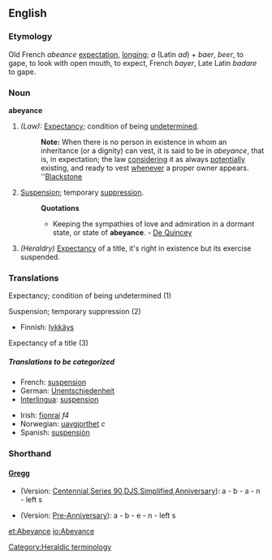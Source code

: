 ==English==

===Etymology===
Old French ''abeance'' [[expectation]], [[longing]]; ''a'' (Latin ''ad'') + ''baer'', ''beer'', to gape, to look with open mouth, to expect, French ''bayer'', Late Latin ''badare'' to gape.

===Noun===
'''abeyance'''

#''(Law):'' [[Expectancy]]; condition of being [[undetermined]].
#:'''Note:''' When there is no person in existence in whom an inheritance (or a dignity) can vest, it is said to be in ''abeyance'', that is, in expectation; the law [[considering]] it as always [[potentially]] existing, and ready to vest [[whenever]] a proper owner appears. ''[[Blackstone]]
#[[Suspension]]; temporary [[suppression]].
#:'''Quotations'''
#:*Keeping the sympathies of love and admiration in a dormant state, or state of '''abeyance'''. - [[De Quincey]]
#''(Heraldry)'' [[Expectancy]] of a title, it's right in existence but its exercise suspended.

===Translations===
;Expectancy; condition of being undetermined (1)
{{top}}
{{mid}}
{{bottom}}

;Suspension; temporary suppression (2)
{{top}}
*Finnish: [[lykkäys]]
{{mid}}
{{bottom}}

;Expectancy of a title (3)
{{top}}
{{mid}}
{{bottom}}

=====Translations to be categorized=====
{{checktrans}}
{{top}}
*French: [[suspension]]
*German: [[Unentschiedenheit]]
*[[Interlingua]]: [[suspension]]
{{mid}}
*Irish: [[fionraí]] ''f4''
*Norwegian: [[uavgjorthet]] ''c''
*Spanish: [[suspensión]]
{{bottom}}

===Shorthand===
====[http://en.wikipedia.org/wiki/Gregg_Shorthand Gregg]====
* (Version: [http://en.wikipedia.org/wiki/Gregg_Shorthand#Centennial_Gregg_Shorthand Centennial],[http://en.wikipedia.org/wiki/Gregg_Shorthand#Series_90_Gregg_Shorthand  Series 90],[http://en.wikipedia.org/wiki/Gregg_Shorthand#Diamond_Jubilee_Gregg_Shorthand  DJS],[http://en.wikipedia.org/wiki/Gregg_Shorthand#Simplified_Gregg_Shorthand Simplified],[http://en.wikipedia.org/wiki/Gregg_Shorthand#Anniversary_Gregg_Shorthand Anniversary]): a - b - a - n - left s

* (Version: [http://en.wikipedia.org/wiki/Gregg_Shorthand#Pre_Anniversary_Gregg_Shorthand Pre-Anniversary]): a - b - e - n - left s

[[Category:Heraldic terminology]]

[[et:Abeyance]]
[[io:Abeyance]]